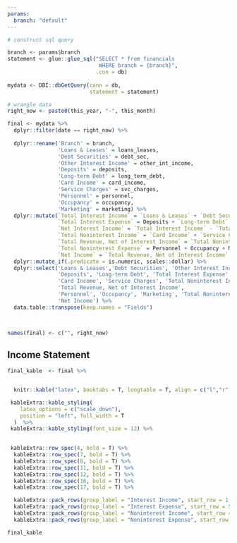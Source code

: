 ```yaml
---
params:
  branch: "default"
---
```




```r
# construct sql query

branch <- params$branch
statement <- glue::glue_sql("SELECT * from financials
                             WHERE branch = {branch}", 
                            .con = db)
                             
mydata <- DBI::dbGetQuery(conn = db,
                          statement = statement)
```



```r
# wrangle data
right_now <- paste0(this_year, "-", this_month)

final <- mydata %>% 
  dplyr::filter(date == right_now) %>% 
  
  dplyr::rename('Branch' = branch,
                'Loans & Leases' = loans_leases,
                'Debt Securities' = debt_sec,
                'Other Interest Income' = other_int_income,
                'Deposits' = deposits,
                'Long-term Debt' = long_term_debt,
                'Card Income' = card_income,
                'Service Charges' = svc_charges,
                'Personnel' = personnel,
                'Occupancy' = occupancy,
                'Marketing' = marketing) %>% 
  dplyr::mutate(`Total Interest Income` = `Loans & Leases` + `Debt Securities` + `Other Interest Income`,
                `Total Interest Expense` = Deposits + `Long-term Debt`,
                `Net Interest Income` = `Total Interest Income` - `Total Interest Expense`,
                `Total Noninterest Income` = `Card Income` + `Service Charges`,
                `Total Revenue, Net of Interest Income` = `Total Noninterest Income` + `Net Interest Income`,
                `Total Noninterest Expense` = Personnel + Occupancy + Marketing,
                `Net Income` = `Total Revenue, Net of Interest Income` - `Total Noninterest Expense`) %>% 
  dplyr::mutate_if(.predicate = is.numeric, scales::dollar) %>% 
  dplyr::select('Loans & Leases','Debt Securities', 'Other Interest Income', 'Total Interest Income',
                'Deposits', 'Long-term Debt', 'Total Interest Expense', 'Net Interest Income',
                'Card Income', 'Service Charges', 'Total Noninterest Income',
                'Total Revenue, Net of Interest Income',
                'Personnel', 'Occupancy', 'Marketing', 'Total Noninterest Expense',
                'Net Income') %>% 
  data.table::transpose(keep.names = "Fields")

  

names(final) <- c("", right_now) 
```

## Income Statement

```r
final_kable  <- final %>% 


  knitr::kable("latex", booktabs = T, longtable = T, align = c("l","r")) %>%

 kableExtra::kable_styling(
    latex_options = c("scale_down"),
    position = "left", full_width = T
  )  %>% 
 kableExtra::kable_styling(font_size = 12) %>% 

  
 kableExtra::row_spec(4, bold = T) %>% 
  kableExtra::row_spec(7, bold = T) %>% 
  kableExtra::row_spec(8, bold = T) %>% 
  kableExtra::row_spec(11, bold = T) %>% 
  kableExtra::row_spec(12, bold = T) %>% 
  kableExtra::row_spec(16, bold = T) %>% 
  kableExtra::row_spec(17, bold = T) %>% 

  kableExtra::pack_rows(group_label = "Interest Income", start_row = 1, end_row = 4) %>% 
  kableExtra::pack_rows(group_label = "Interest Expense", start_row = 5, end_row = 8) %>% 
  kableExtra::pack_rows(group_label = "Noninterest Income", start_row = 9, end_row = 12) %>% 
  kableExtra::pack_rows(group_label = "Noninterest Expense", start_row = 13, end_row = 16)

final_kable
```

